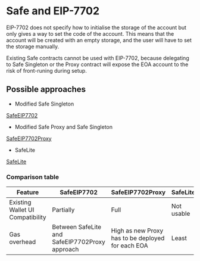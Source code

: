 # Safe and EIP-7702

EIP-7702 does not specify how to initialise the storage of the account but only gives a way to set the code of the account.
This means that the account will be created with an empty storage, and the user will have to set the storage manually.

Existing Safe contracts cannot be used with EIP-7702, because delegating to Safe Singleton or the Proxy contract will expose the EOA account to the risk of front-runing during setup.

## Possible approaches

- Modified Safe Singleton

[SafeEIP7702](https://github.com/safe-global/safe-smart-account/blob/feature/eip-7702/contracts/experimental/SafeEIP7702.sol)

- Modified Safe Proxy and Safe Singleton

[SafeEIP7702Proxy](https://github.com/5afe/safe-eip7702/blob/main/safe-eip7702-contracts/contracts/SafeEIP7702Proxy.sol)

- SafeLite

[SafeLite](https://github.com/5afe/safe-eip7702/blob/main/safe-eip7702-contracts/contracts/experimental/SafeLite.sol)

### Comparison table

| Feature | SafeEIP7702 | SafeEIP7702Proxy | SafeLite |
| --- | --- | --- | --- |
| Existing Wallet UI Compatibility | Partially | Full | Not usable |
| Gas overhead | Between SafeLite and SafeEIP7702Proxy approach | High as new Proxy has to be deployed for each EOA | Least |

